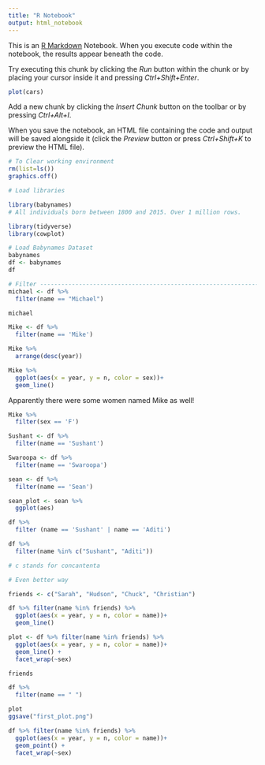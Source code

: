 ```yaml
---
title: "R Notebook"
output: html_notebook
---
```


This is an [R Markdown](http://rmarkdown.rstudio.com) Notebook. When you execute code within the notebook, the results appear beneath the code. 

Try executing this chunk by clicking the *Run* button within the chunk or by placing your cursor inside it and pressing *Ctrl+Shift+Enter*. 

```r
plot(cars)
```

Add a new chunk by clicking the *Insert Chunk* button on the toolbar or by pressing *Ctrl+Alt+I*.

When you save the notebook, an HTML file containing the code and output will be saved alongside it (click the *Preview* button or press *Ctrl+Shift+K* to preview the HTML file).



```r
# To Clear working environment
rm(list=ls())
graphics.off()
```

```r
# Load libraries

library(babynames)
# All individuals born between 1800 and 2015. Over 1 million rows. 

library(tidyverse)
library(cowplot)

# Load Babynames Dataset
babynames
df <- babynames
df
```

```r
# Filter ------------------------------------------------------------------
michael <- df %>%
  filter(name == "Michael")

michael
```
```r
Mike <- df %>% 
  filter(name == 'Mike')
```


```r
Mike %>% 
  arrange(desc(year))
```

```r
Mike %>%
  ggplot(aes(x = year, y = n, color = sex))+
  geom_line()
```
Apparently there were some women named Mike as well!

```r
Mike %>% 
  filter(sex == 'F')
```

```r
Sushant <- df %>% 
  filter(name == 'Sushant')

Swaroopa <- df %>% 
  filter(name == 'Swaroopa')
```

```r
sean <- df %>% 
  filter(name == 'Sean')

sean_plot <- sean %>% 
  ggplot(aes)
```

```r
df %>% 
  filter (name == 'Sushant' | name == 'Aditi')
```

```r
df %>% 
  filter(name %in% c("Sushant", "Aditi"))

# c stands for concantenta
```
```r
# Even better way

friends <- c("Sarah", "Hudson", "Chuck", "Christian")

df %>% filter(name %in% friends) %>% 
  ggplot(aes(x = year, y = n, color = name))+
  geom_line()

```

```r
plot <- df %>% filter(name %in% friends) %>% 
  ggplot(aes(x = year, y = n, color = name))+
  geom_line() + 
  facet_wrap(~sex)
```

```r
friends
```

```r
df %>% 
  filter(name == " ")
```
```r
plot
ggsave("first_plot.png")
```

```r
df %>% filter(name %in% friends) %>% 
  ggplot(aes(x = year, y = n, color = name))+
  geom_point() + 
  facet_wrap(~sex)
```

